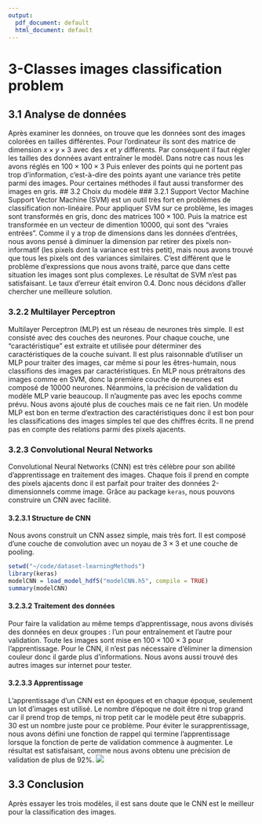 ```yaml
---
output:
  pdf_document: default
  html_document: default
---
```


# 3-Classes images classification problem

## 3.1 Analyse de données
Après examiner les données, on trouve que les données sont des images colorées en tailles différentes. Pour l'ordinateur ils sont des matrice de dimension $x\times y\times3$ avec des $x$ et $y$ différents. Par conséquent il faut régler les tailles des données avant entraîner le modèl. Dans notre cas nous les avons réglés en $100\times100\times3$ Puis enlever des points qui ne portent pas trop d'information, c'est-à-dire des points ayant une variance très petite parmi des images. Pour certaines méthodes il faut aussi transformer des images en gris.
## 3.2 Choix du modèle
### 3.2.1 Support Vector Machine
Support Vector Machine (SVM) est un outil très fort en problèmes de classification non-linéaire. Pour appliquer SVM sur ce problème, les images sont transformés en gris, donc des matrices $100\times 100$. Puis la matrice est transformée en un vecteur de dimention $10000$, qui sont des "vraies entrées".
Comme il y a trop de dimensions dans les données d'entrées, nous avons pensé à diminuer la dimension par retirer des pixels non-informatif (les pixels dont la variance est très petit), mais nous avons trouvé que tous les pixels ont des variances similaires. C'est différent que le problème d'expressions que nous avons traité, parce que dans cette situation les images sont plus complexes. 
Le résultat de SVM n'est pas satisfaisant. Le taux d'erreur était environ $0.4$. Donc nous décidons d'aller chercher une meilleure solution.

### 3.2.2 Multilayer Perceptron
Multilayer Perceptron (MLP) est un réseau de neurones très simple. Il est consisté avec des couches des neurones. Pour chaque couche, une "caractéristique" est extraite et utilisée pour déterminer des caractéristiques de la couche suivant. Il est plus raisonnable d'utiliser un MLP pour traiter des images, car même si pour les êtres-humain, nous classifions des images par caractéristiques.
En MLP nous prétraitons des images comme en SVM, donc la première couche de neurones est composé de $10000$ neurones. Néanmoins, la précision de validation du modèle MLP varie beaucoup. Il n'augmente pas avec les epochs comme prévu. Nous avons ajouté plus de couches mais ce ne fait rien.
Un modèle MLP est bon en terme d'extraction des caractéristiques donc il est bon pour les classifications des images simples tel que des chiffres écrits. Il ne prend pas en compte des relations parmi des pixels ajacents.

### 3.2.3 Convolutional Neural Networks
Convolutional Neural Networks (CNN) est très célèbre pour son abilité d'apprentissage en traitement des images. Chaque fois il prend en compte des pixels ajacents donc il est parfait pour traiter des données 2-dimensionnels comme image. Grâce au package `keras`, nous pouvons construire un CNN avec facilité.

#### 3.2.3.1 Structure de CNN
Nous avons construit un CNN assez simple, mais très fort. Il est composé d'une couche de convolution avec un noyau de $3\times 3$ et une couche de pooling.
```r
setwd("~/code/dataset-learningMethods")
library(keras)
modelCNN = load_model_hdf5("modelCNN.h5", compile = TRUE)
summary(modelCNN)
```
#### 3.2.3.2 Traitement des données
Pour faire la validation au même temps d'apprentissage, nous avons divisés des données en deux groupes : l'un pour entraînement et l'autre pour validation. Toute les images sont mise en $100\times 100\times 3$ pour l'apprentissage. Pour le CNN, il n'est pas nécessaire d'éliminer la dimension couleur donc il garde plus d'informations. Nous avons aussi trouvé des autres images sur internet pour tester.

#### 3.2.3.3 Apprentissage
L'apprentissage d'un CNN est en époques et en chaque époque, seulement un lot d'images est utilisé. Le nombre d'époque ne doit être ni trop grand car il prend trop de temps, ni trop petit car le modèle peut être subappris. $30$ est un nombre juste pour ce problème.
Pour éviter le surapprentissage, nous avons défini une fonction de rappel qui termine l'apprentissage lorsque la fonction de perte de validation commence à augmenter.
Le résultat est satisfaisant, comme nous avons obtenu une précision de validation de plus de $92\%$.
![](cnn.png)

## 3.3 Conclusion
Après essayer les trois modèles, il est sans doute que le CNN est le meilleur pour la classification des images.